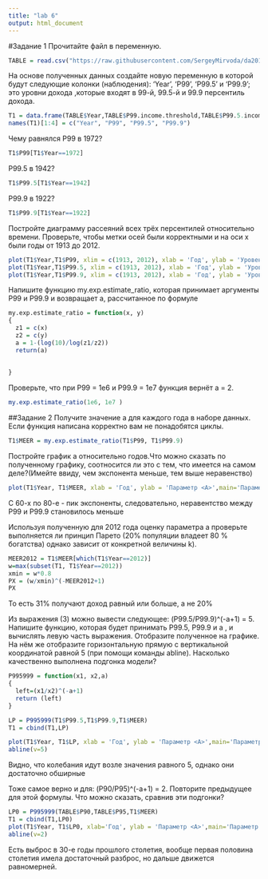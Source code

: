 ---
title: "lab 6"
output: html_document
---

#Задание 1
Прочитайте файл в переменную.
```{r}
TABLE = read.csv("https://raw.githubusercontent.com/SergeyMirvoda/da2016/master/lab6/wtid-report.csv", header = TRUE, sep=",")
```
На основе полученных данных создайте новую переменную в которой будут следующие колонки (наблюдения): 'Year', 'P99', 'P99.5' и 'P99.9'; это уровни дохода ,которые входят в 99-й, 99.5-й и 99.9 персентиль дохода.
```{r}
T1 = data.frame(TABLE$Year,TABLE$P99.income.threshold,TABLE$P99.5.income.threshold, TABLE$P99.9.income.threshold)
names(T1)[1:4] = c("Year", "P99", "P99.5", "P99.9")
```
Чему равнялся P99 в 1972?
```{r}
T1$P99[T1$Year==1972]
```
P99.5 в 1942? 
```{r}
T1$P99.5[T1$Year==1942]
```
P99.9 в 1922?
```{r}
T1$P99.9[T1$Year==1922]
```
Постройте диаграмму рассеяний всех трёх персентилей относительно времени. Проверьте, чтобы метки осей были корректными и на оси x были годы от 1913 до 2012.
```{r}
plot(T1$Year,T1$P99, xlim = c(1913, 2012), xlab = 'Год', ylab = 'Уровень дохода',main='Уровень дохода для P99')
plot(T1$Year,T1$P99.5, xlim = c(1913, 2012), xlab = 'Год', ylab = 'Уровень дохода',main='Уровень дохода для P99.5')
plot(T1$Year,T1$P99.9, xlim = c(1913, 2012), xlab = 'Год', ylab = 'Уровень дохода',main='Уровень дохода для P99.9')
```
Напишите функцию my.exp.estimate_ratio, которая принимает аргументы P99 и P99.9 и возвращает a, рассчитанное по формуле
```{r}
my.exp.estimate_ratio = function(x, y)
{
  z1 = c(x)
  z2 = c(y)
  a = 1-(log(10)/log(z1/z2))
  return(a)
  
  
}
```
Проверьте, что при P99 = 1e6 и P99.9 = 1e7 функция вернёт a = 2.
```{r}
my.exp.estimate_ratio(1e6, 1e7 )
```

##Задание 2
Получите значение a для каждого года в наборе данных. Если функция написана корректно вам не понадобятся циклы.  
```{r}
T1$MEER = my.exp.estimate_ratio(T1$P99, T1$P99.9)
```
Постройте график а относительно годов.Что можно сказать по полученному графику, соотносится ли это с тем, что имеется на самом деле?(Имейте ввиду, чем экспонента меньше, тем выше неравенство)
```{r}
plot(T1$Year, T1$MEER, xlab = 'Год', ylab = 'Параметр <А>',main='Параметр <А> для P99 и P99.9')
```
С 60-х по 80-е - пик экспоненты, следовательно, неравентство между P99 и P99.9 становилось меньше

Используя полученную для 2012 года оценку параметра a проверьте выполняется ли принцип Парето (20% популяции владеет 80 % богатства) однако зависит от конкретной величины k).
```{r} 
MEER2012 = T1$MEER[which(T1$Year==2012)]
w=max(subset(T1, T1$Year==2012))
xmin = w*0.8
PX = (w/xmin)^(-MEER2012+1)
PX
```
То есть 31% получают доход равный или больше, а не 20%


Из выражения (3) можно вывести следующее: (P99.5/P99.9)^(-a+1) = 5. Напишите функцию, которая будет принимать P99.5, P99.9 и a , и вычислять левую часть выражения. Отобразите полученное на графике. На нём же отобразите горизонтальную прямую с вертикальной координатой равной 5 (при помощи команды abline). Насколько качественно выполнена подгонка модели?
```{r}
P995999 = function(x1, x2,a)
{
  left=(x1/x2)^(-a+1)
  return (left)
}

```

```{r}
LP = P995999(T1$P99.5,T1$P99.9,T1$MEER)
T1 = cbind(T1,LP)

```

```{r}
plot(T1$Year, T1$LP, xlab = 'Год', ylab = 'Параметр <А>',main='Параметр <А> для P99.5 и P99.9')
abline(v=5)
```
Видно, что колебания идут возле значения равного 5, однако они достаточно обширные


Тоже самое верно и для: (P90/P95)^(-a+1) = 2. Повторите предыдущее для этой формулы. Что можно сказать, сравнив эти подгонки?
```{r}
LP0 = P995999(TABLE$P90,TABLE$P95,T1$MEER)
T1 = cbind(T1,LP0)
plot(T1$Year, T1$LP0, xlab='Год', ylab = 'Параметр <А>',main='Параметр <А> для P90 и P95')
abline(v=2)
```

Есть выброс в 30-е годы прошлого столетия, вообще первая половина столетия имела достаточный разброс, но дальше движется равномерней.

















